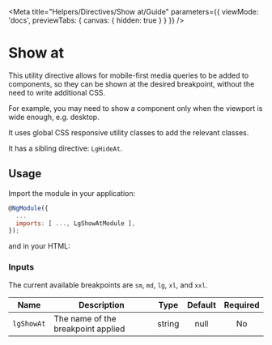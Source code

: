 
<Meta title="Helpers/Directives/Show at/Guide" parameters={{ viewMode: 'docs', previewTabs: { canvas: { hidden: true } } }} />

# Show at

This utility directive allows for mobile-first media queries to be added to components, so they can be shown at the desired breakpoint, without the need to write additional CSS.

For example, you may need to show a component only when the viewport is wide enough, e.g. desktop.

It uses global CSS responsive utility classes to add the relevant classes.

It has a sibling directive: ``LgHideAt``.

## Usage

Import the module in your application:

~~~js
@NgModule({
  ...
  imports: [ ..., LgShowAtModule ],
});
~~~

and in your HTML:

<Source id="helpers-directives-show-at-examples--show-at-story"></Source>

### Inputs

The current available breakpoints are `sm`, `md`, `lg`, `xl`, and `xxl`.

| Name | Description | Type | Default | Required |
|------|-------------|:----:|:-----:|:-----:|
| ``lgShowAt`` | The name of the breakpoint applied | string | null | No |

<Description markdown={feedback} />
